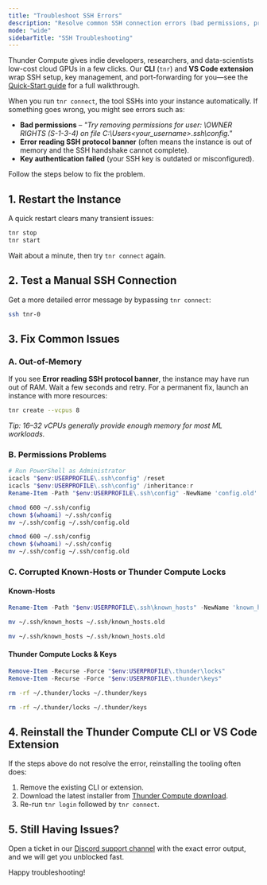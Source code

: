 ```yaml
---
title: "Troubleshoot SSH Errors"
description: "Resolve common SSH connection errors (bad permissions, protocol banner, key auth) on Thunder Compute. Follow step-by-step fixes for `tnr connect` issues."
mode: "wide"
sidebarTitle: "SSH Troubleshooting"
---
```


Thunder Compute gives indie developers, researchers, and data-scientists low-cost cloud GPUs in a few clicks. Our **CLI** (`tnr`) and **VS Code extension** wrap SSH setup, key management, and port-forwarding for you—see the [Quick-Start guide](/quickstart) for a full walkthrough.

When you run `tnr connect`, the tool SSHs into your instance automatically. If something goes wrong, you might see errors such as:

- **Bad permissions** – _"Try removing permissions for user: \\OWNER RIGHTS (S-1-3-4) on file C:\\Users\<your_username\>.ssh\\config."_
- **Error reading SSH protocol banner** (often means the instance is out of memory and the SSH handshake cannot complete).
- **Key authentication failed** (your SSH key is outdated or misconfigured).

Follow the steps below to fix the problem.

## 1. Restart the Instance

A quick restart clears many transient issues:

```bash
tnr stop
tnr start
```

Wait about a minute, then try `tnr connect` again.

## 2. Test a Manual SSH Connection

Get a more detailed error message by bypassing `tnr connect`:

```bash
ssh tnr-0
```

## 3. Fix Common Issues

### A. Out-of-Memory

If you see **Error reading SSH protocol banner**, the instance may have run out of RAM. Wait a few seconds and retry. For a permanent fix, launch an instance with more resources:

```bash
tnr create --vcpus 8
```

_Tip: 16–32 vCPUs generally provide enough memory for most ML workloads._

### B. Permissions Problems

<CodeGroup>

```powershell [Windows]
# Run PowerShell as Administrator
icacls "$env:USERPROFILE\.ssh\config" /reset
icacls "$env:USERPROFILE\.ssh\config" /inheritance:r
Rename-Item -Path "$env:USERPROFILE\.ssh\config" -NewName 'config.old'
```


```bash [macOS]
chmod 600 ~/.ssh/config
chown $(whoami) ~/.ssh/config
mv ~/.ssh/config ~/.ssh/config.old
```


```bash [Linux/WSL]
chmod 600 ~/.ssh/config
chown $(whoami) ~/.ssh/config
mv ~/.ssh/config ~/.ssh/config.old
```

</CodeGroup>

### C. Corrupted Known-Hosts or Thunder Compute Locks

#### Known-Hosts

<CodeGroup>

```powershell [Windows]
Rename-Item -Path "$env:USERPROFILE\.ssh\known_hosts" -NewName 'known_hosts.old'
```


```bash [macOS]
mv ~/.ssh/known_hosts ~/.ssh/known_hosts.old
```


```bash [Linux/WSL]
mv ~/.ssh/known_hosts ~/.ssh/known_hosts.old
```

</CodeGroup>

#### Thunder Compute Locks & Keys

<CodeGroup>

```powershell [Windows]
Remove-Item -Recurse -Force "$env:USERPROFILE\.thunder\locks"
Remove-Item -Recurse -Force "$env:USERPROFILE\.thunder\keys"
```


```bash [macOS]
rm -rf ~/.thunder/locks ~/.thunder/keys
```


```bash [Linux/WSL]
rm -rf ~/.thunder/locks ~/.thunder/keys
```

</CodeGroup>

## 4. Reinstall the Thunder Compute CLI or VS Code Extension

If the steps above do not resolve the error, reinstalling the tooling often does:

1. Remove the existing CLI or extension.
2. Download the latest installer from [Thunder Compute download](https://console.thundercompute.com/?download).
3. Re-run `tnr login` followed by `tnr connect`.

## 5. Still Having Issues?

Open a ticket in our [Discord support channel](https://discord.gg/thundercompute) with the exact error output, and we will get you unblocked fast.

Happy troubleshooting\!